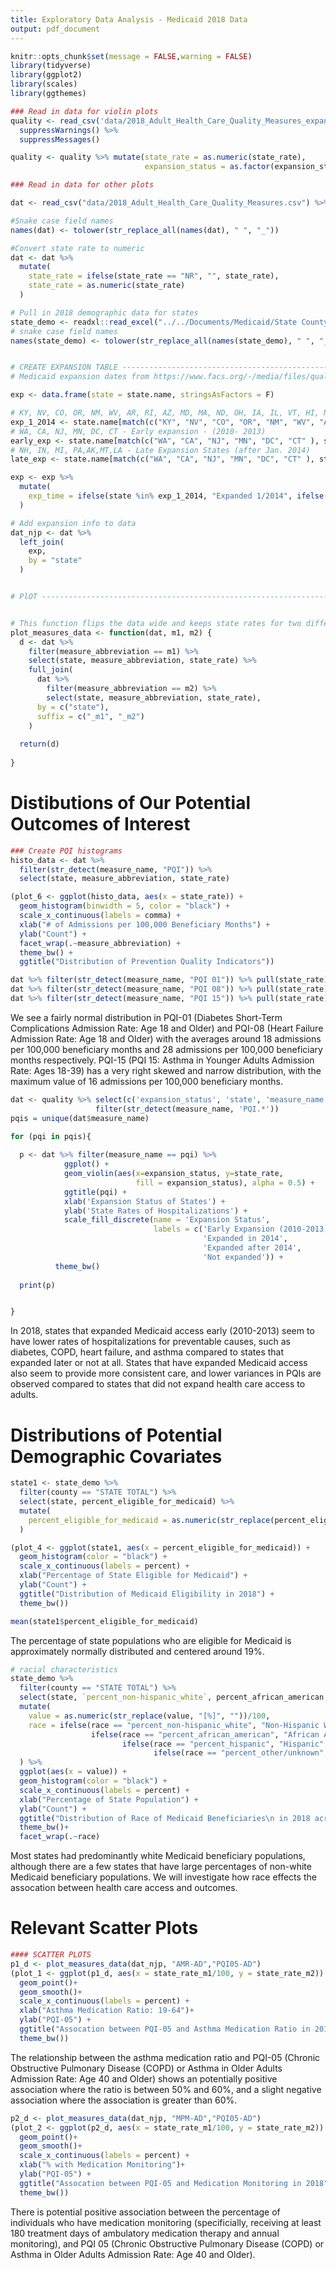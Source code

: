 ```yaml
---
title: Exploratory Data Analysis - Medicaid 2018 Data
output: pdf_document
---
```


```r
knitr::opts_chunk$set(message = FALSE,warning = FALSE)
library(tidyverse)
library(ggplot2)
library(scales)
library(ggthemes)
```


```r
### Read in data for violin plots
quality <- read_csv('data/2018_Adult_Health_Care_Quality_Measures_expansion_status.csv') %>% 
  suppressWarnings() %>% 
  suppressMessages()

quality <- quality %>% mutate(state_rate = as.numeric(state_rate), 
                              expansion_status = as.factor(expansion_status))

### Read in data for other plots

dat <- read_csv("data/2018_Adult_Health_Care_Quality_Measures.csv") %>% suppressWarnings() %>% suppressMessages()

#Snake case field names
names(dat) <- tolower(str_replace_all(names(dat), " ", "_"))  

#Convert state rate to numeric
dat <- dat %>% 
  mutate(
    state_rate = ifelse(state_rate == "NR", "", state_rate),
    state_rate = as.numeric(state_rate)
  ) 

# Pull in 2018 demographic data for states
state_demo <- readxl::read_excel("../../Documents/Medicaid/State County All Table 2018.xlsx", sheet = "State_county 2018", skip = 1)
# snake case field names
names(state_demo) <- tolower(str_replace_all(names(state_demo), " ", "_")) 


# CREATE EXPANSION TABLE --------------------------------------------------
# Medicaid expansion dates from https://www.facs.org/-/media/files/quality-programs/cancer/ncdb/puf_data_dictionary.ashx

exp <- data.frame(state = state.name, stringsAsFactors = F)

# KY, NV, CO, OR, NM, WV, AR, RI, AZ, MD, MA, ND, OH, IA, IL, VT, HI, NY, DE - 1/2014 Expansion states
exp_1_2014 <- state.name[match(c("KY", "NV", "CO", "OR", "NM", "WV", "AR", "RI", "AZ", "MD", "MA", "ND", "OH", "IA", "IL", "VT", "HI", "NY", "DE"), state.abb)]
# WA, CA, NJ, MN, DC, CT - Early expansion - (2010- 2013)
early_exp <- state.name[match(c("WA", "CA", "NJ", "MN", "DC", "CT" ), state.abb)]
# NH, IN, MI, PA,AK,MT,LA - Late Expansion States (after Jan. 2014)
late_exp <- state.name[match(c("WA", "CA", "NJ", "MN", "DC", "CT" ), state.abb)]

exp <- exp %>% 
  mutate(
    exp_time = ifelse(state %in% exp_1_2014, "Expanded 1/2014", ifelse(state %in% early_exp, "Expanded 2010-2013", ifelse(state %in% late_exp, "Expanded after 1/2014", "No Expansion")))
  )

# Add expansion info to data 
dat_njp <- dat %>% 
  left_join(
    exp,
    by = "state"
  )


# PlOT ---------------------------------------------------------------------


# This function flips the data wide and keeps state rates for two different measure
plot_measures_data <- function(dat, m1, m2) {
  d <- dat %>% 
    filter(measure_abbreviation == m1) %>% 
    select(state, measure_abbreviation, state_rate) %>% 
    full_join(
      dat %>% 
        filter(measure_abbreviation == m2) %>% 
        select(state, measure_abbreviation, state_rate),
      by = c("state"),
      suffix = c("_m1", "_m2")
    )
  
  return(d)
  
}

```


# Distibutions of Our Potential Outcomes of Interest

```r
### Create PQI histograms
histo_data <- dat %>% 
  filter(str_detect(measure_name, "PQI")) %>% 
  select(state, measure_abbreviation, state_rate) 

(plot_6 <- ggplot(histo_data, aes(x = state_rate)) +
  geom_histogram(binwidth = 5, color = "black") +
  scale_x_continuous(labels = comma) +
  xlab("# of Admissions per 100,000 Beneficiary Months") +
  ylab("Count") + 
  facet_wrap(.~measure_abbreviation) +
  theme_bw() +
  ggtitle("Distribution of Prevention Quality Indicators"))
```  
```r
dat %>% filter(str_detect(measure_name, "PQI 01")) %>% pull(state_rate) %>% mean(na.rm = T)
dat %>% filter(str_detect(measure_name, "PQI 08")) %>% pull(state_rate) %>% mean(na.rm = T)
dat %>% filter(str_detect(measure_name, "PQI 15")) %>% pull(state_rate) %>% max(na.rm = T)
```


We see a fairly normal distribution in PQI-01 (Diabetes Short-Term Complications Admission Rate: Age 18 and Older) and PQI-08 (Heart Failure Admission Rate: Age 18 and Older) with the averages around 18 admissions per 100,000 beneficiary months and 28 admissions per 100,000 beneficiary months respectively. PQI-15 (PQI 15: Asthma in Younger Adults Admission Rate: Ages 18-39) has a very right skewed and narrow distribution, with the maximum value of 16 admissions per 100,000 beneficiary months.


```r
dat <- quality %>% select(c('expansion_status', 'state', 'measure_name', 'state_rate')) %>%
                   filter(str_detect(measure_name, 'PQI.*'))
pqis = unique(dat$measure_name)

for (pqi in pqis){
    
  p <- dat %>% filter(measure_name == pqi) %>% 
            ggplot() +
            geom_violin(aes(x=expansion_status, y=state_rate, 
                            fill = expansion_status), alpha = 0.5) +
            ggtitle(pqi) +
            xlab('Expansion Status of States') + 
            ylab('State Rates of Hospitalizations') +
            scale_fill_discrete(name = 'Expansion Status', 
                                labels = c('Early Expansion (2010-2013)', 
                                           'Expanded in 2014',
                                           'Expanded after 2014',
                                           'Not expanded')) +
          theme_bw()
  
  print(p)


}
```


In 2018, states that expanded Medicaid access early (2010-2013)  seem to have lower rates of hospitalizations for preventable causes, such as diabetes, COPD, heart failure, and asthma compared to states that expanded later or not at all. States that have expanded Medicaid access also seem to provide more consistent care, and lower variances in PQIs are observed compared to states that did not expand health care access to adults.


# Distributions of Potential Demographic Covariates
```r
state1 <- state_demo %>% 
  filter(county == "STATE TOTAL") %>% 
  select(state, percent_eligible_for_medicaid) %>% 
  mutate(
    percent_eligible_for_medicaid = as.numeric(str_replace(percent_eligible_for_medicaid, "[%]", ""))/100
  )

(plot_4 <- ggplot(state1, aes(x = percent_eligible_for_medicaid)) +
  geom_histogram(color = "black") +
  scale_x_continuous(labels = percent) +
  xlab("Percentage of State Eligible for Medicaid") +
  ylab("Count") +
  ggtitle("Distribution of Medicaid Eligibility in 2018") +
  theme_bw())

mean(state1$percent_eligible_for_medicaid)


```     
The percentage of state populations who are eligible for Medicaid is approximately normally distributed and centered around 19%.

```r
# racial characteristics
state_demo %>% 
  filter(county == "STATE TOTAL") %>% 
  select(state, `percent_non-hispanic_white`, percent_african_american, percent_hispanic, `percent_other/unknown`) %>% gather(race, value,-state) %>% 
  mutate(
    value = as.numeric(str_replace(value, "[%]", ""))/100,
    race = ifelse(race == "percent_non-hispanic_white", "Non-Hispanic White",
                  ifelse(race == "percent_african_american", "African American",
                         ifelse(race == "percent_hispanic", "Hispanic",
                                ifelse(race == "percent_other/unknown", "Other", NA))))
  ) %>% 
  ggplot(aes(x = value)) +
  geom_histogram(color = "black") +
  scale_x_continuous(labels = percent) +
  xlab("Percentage of State Population") +
  ylab("Count") +
  ggtitle("Distribution of Race of Medicaid Beneficiaries\n in 2018 across States")+
  theme_bw()+
  facet_wrap(.~race)
```
Most states had predominantly white Medicaid beneficiary populations, although there are a few states that have large percentages of non-white Medicaid beneficiary populations. We will investigate how race effects the assocation between health care access and outcomes.


# Relevant Scatter Plots

```r
#### SCATTER PLOTS
p1_d <- plot_measures_data(dat_njp, "AMR-AD","PQI05-AD")
(plot_1 <- ggplot(p1_d, aes(x = state_rate_m1/100, y = state_rate_m2)) +
  geom_point()+
  geom_smooth()+
  scale_x_continuous(labels = percent) +
  xlab("Asthma Medication Ratio: 19-64")+
  ylab("PQI-05") +
  ggtitle("Assocation between PQI-05 and Asthma Medication Ratio in 2018")+
  theme_bw())
```  
The relationship between the asthma medication ratio and PQI-05 (Chronic Obstructive Pulmonary Disease (COPD) or Asthma in Older Adults Admission Rate: Age 40 and Older) shows an potentially positive association where the ratio is between 50\% and 60\%, and a slight negative association where the association is greater than 60\%.

```r
p2_d <- plot_measures_data(dat_njp, "MPM-AD","PQI05-AD")
(plot_2 <- ggplot(p2_d, aes(x = state_rate_m1/100, y = state_rate_m2)) +
  geom_point()+
  geom_smooth()+
  scale_x_continuous(labels = percent) +
  xlab("% with Medication Monitoring")+
  ylab("PQI-05") +
  ggtitle("Assocation between PQI-05 and Medication Monitoring in 2018") +
  theme_bw())
```  
There is potential positive association between the percentage of individuals who have medication monitoring (specificially, receiving at least 180 treatment days of ambulatory medication therapy and annual monitoring), and PQI 05 (Chronic Obstructive Pulmonary Disease (COPD) or Asthma in Older Adults Admission Rate: Age 40 and Older). 

<!-- # ```{r, echo = t} -->
<!-- # p3_d <- plot_measures_data(dat_njp, "PQI15-AD","PQI05-AD") -->
<!-- # (plot_3 <- ggplot(p3_d, aes(x = state_rate_m1, y = state_rate_m2)) + -->
<!-- #   geom_point()+ -->
<!-- #   geom_smooth()+ -->
<!-- #   xlab("PQI-15")+ -->
<!-- #   ylab("PQI-05") + -->
<!-- #   ggtitle("Assocation between PQI-05 and PQI-15 in 2018") + -->
<!-- #   theme_bw()) -->
<!-- # ``` -->






<!-- (plot_5 <- dat_njp %>%  -->
<!--   filter(str_detect(measure_abbreviation, "PQI05")) %>%  -->
<!--   ggplot(aes(x = state_rate)) + -->
<!--   geom_histogram(binwidth = 20,color = "black") + -->
<!--   facet_wrap(.~exp_time) + -->
<!--   xlab("Inpatient Hospital Admissions for Chronic Obstructive Pulmonary Disease (COPD)\n or Asthma per 100,000 Beneficiary Months: Ages 40 to 64") + -->
<!--   ylab("Count") + -->
<!--   ggtitle("Distribution of PQI-05 with Medicaid Expansion")) -->




